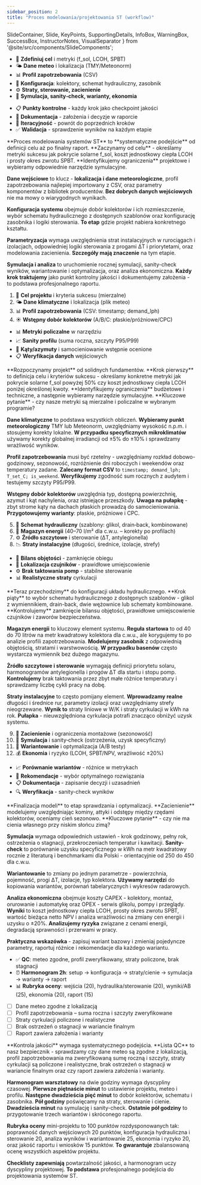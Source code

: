 ```yaml
---
sidebar_position: 2
title: "Proces modelowania/projektowania ST (workflow)"
---
```


  SlideContainer, 
  Slide, 
  KeyPoints, 
  SupportingDetails, 
  InfoBox,
  WarningBox,
  SuccessBox,
  InstructorNotes,
  VisualSeparator 
} from '@site/src/components/SlideComponents';

<SlideContainer>

<Slide title="🗺️ Mapa procesu – przegląd" type="info">

<KeyPoints title="🔄 Wejścia → Symulacja → Wyniki → Raport">

- 🎯 **Zdefiniuj cel** i metryki (f_sol, LCOH, SPBT)
- 🌤️ **Dane meteo** i lokalizacja (TMY/Meteonorm)
- 📊 **Profil zapotrzebowania** (CSV)
- 🔧 **Konfiguracja**: kolektory, schemat hydrauliczny, zasobnik
- ⚙️ **Straty, sterowanie, zacienienie**
- 🚀 **Symulacja, sanity‑check, warianty, ekonomia**

</KeyPoints>

<SupportingDetails title="💡 Kluczowe zasady">

- 📋 **Punkty kontrolne** - każdy krok jako checkpoint jakości
- 📝 **Dokumentacja** - założenia i decyzje w raporcie
- 🔄 **Iteracyjność** - powrót do poprzednich kroków
- ✅ **Walidacja** - sprawdzenie wyników na każdym etapie

</SupportingDetails>

<InstructorNotes>
**Proces modelowania systemów ST** to **systematyczne podejście** od definicji celu aż po finalny raport. **Zaczynamy od celu** - określamy metryki sukcesu jak pokrycie solarne f_sol, koszt jednostkowy ciepła LCOH i prosty okres zwrotu SPBT. **Identyfikujemy ograniczenia** projektowe i wybieramy odpowiednie narzędzie symulacyjne.

**Dane wejściowe** to klucz - **lokalizacja i dane meteorologiczne**, profil zapotrzebowania najlepiej importowany z CSV, oraz parametry komponentów z bibliotek producentów. **Bez dobrych danych wejściowych** nie ma mowy o wiarygodnych wynikach.

**Konfiguracja systemu** obejmuje dobór kolektorów i ich rozmieszczenie, wybór schematu hydraulicznego z dostępnych szablonów oraz konfigurację zasobnika i logiki sterowania. **To etap** gdzie projekt nabiera konkretnego kształtu.

**Parametryzacja** wymaga uwzględnienia strat instalacyjnych w rurociągach i izolacjach, odpowiedniej logiki sterowania z progami ΔT i priorytetami, oraz modelowania zacienienia. **Szczegóły mają znaczenie** na tym etapie.

**Symulacja i analiza** to uruchomienie rocznej symulacji, sanity-check wyników, wariantowanie i optymalizacja, oraz analiza ekonomiczna. **Każdy krok traktujemy** jako punkt kontrolny jakości i dokumentujemy założenia - to podstawa profesjonalnego raportu.
</InstructorNotes>

</Slide>

<VisualSeparator type="energy" />

<Slide title="🧩 Kroki 1–4: Cel, meteo, profil, kolektory" type="tip">

<KeyPoints title="🚀 Start projektu">

1. 🎯 **Cel projektu** i kryteria sukcesu (mierzalne)
2. 🌤️ **Dane klimatyczne** i lokalizacja (plik meteo)
3. 📊 **Profil zapotrzebowania** (CSV: timestamp; demand_lph)
4. ☀️ **Wstępny dobór kolektorów** (A/B/C: płaskie/próżniowe/CPC)

</KeyPoints>

<SupportingDetails title="🔍 Kontrola jakości">

- 📊 **Metryki policzalne** w narzędziu
- 📈 **Sanity profilu** (suma roczna, szczyty P95/P99)
- 🧭 **Kąty/azymuty** i samocieniowanie wstępnie ocenione
- 📋 **Weryfikacja danych** wejściowych

</SupportingDetails>

<InstructorNotes>
**Rozpoczynamy projekt** od solidnych fundamentów. **Krok pierwszy** to definicja celu i kryteriów sukcesu - określamy konkretne metryki jak pokrycie solarne f_sol powyżej 50% czy koszt jednostkowy ciepła LCOH poniżej określonej kwoty. **Identyfikujemy ograniczenia** budżetowe i techniczne, a następnie wybieramy narzędzie symulacyjne. **Kluczowe pytanie** - czy nasze metryki są mierzalne i policzalne w wybranym programie?

**Dane klimatyczne** to podstawa wszystkich obliczeń. **Wybieramy punkt meteorologiczny** TMY lub Meteonorm, uwzględniamy wysokość n.p.m. i stosujemy korekty lokalne. **W przypadku specyficznych mikroklimatów** używamy korekty globalnej irradiancji od ±5% do ±10% i sprawdzamy wrażliwość wyników.

**Profil zapotrzebowania** musi być rzetelny - uwzględniamy rozkład dobowo-godzinowy, sezonowość, rozróżnienie dni roboczych i weekendów oraz temperatury zadane. **Zalecany format CSV** to `timestamp; demand_lph; T_set_C; is_weekend`. **Weryfikujemy** zgodność sum rocznych z audytem i testujemy szczyty P95/P99.

**Wstępny dobór kolektorów** uwzględnia typ, dostępną powierzchnię, azymut i kąt nachylenia, oraz istniejące przeszkody. **Uwaga na pułapkę** - zbyt strome kąty na dachach płaskich prowadzą do samocieniowania. **Przygotowujemy warianty**: płaskie, próżniowe i CPC.
</InstructorNotes>

</Slide>

<VisualSeparator type="technical" />

<Slide title="🛠️ Kroki 5–8: Schemat, magazyn, źródło, straty" type="info">

<KeyPoints title="🔧 Konfiguracja układu">

5. 🔄 **Schemat hydrauliczny** (szablony: glikol, drain‑back, kombinowane)
6. 🏺 **Magazyn energii** (40–70 l/m² dla c.w.u. – korekty po profilach)
7. ⚙️ **Źródło szczytowe** i sterowanie (ΔT, antylegionella)
8. 📉 **Straty instalacyjne** (długości, średnice, izolacje, strefy)

</KeyPoints>

<SupportingDetails title="✅ Kontrola jakości">

- 🔄 **Bilans objętości** - zamknięcie obiegu
- 📍 **Lokalizacja czujników** - prawidłowe umiejscowienie
- ⚙️ **Brak taktowania pomp** - stabilne sterowanie
- 📊 **Realistyczne straty** cyrkulacji

</SupportingDetails>

<InstructorNotes>
**Teraz przechodzimy** do konfiguracji układu hydraulicznego. **Krok piąty** to wybór schematu hydraulicznego z dostępnych szablonów - glikol z wymiennikiem, drain-back, dwie wężownice lub schematy kombinowane. **Kontrolujemy** zamknięcie bilansu objętości, prawidłowe umiejscowienie czujników i zaworów bezpieczeństwa.

**Magazyn energii** to kluczowy element systemu. **Reguła startowa** to od 40 do 70 litrów na metr kwadratowy kolektora dla c.w.u., ale korygujemy to po analizie profili zapotrzebowania. **Modelujemy zasobnik** z odpowiednią objętością, stratami i warstwowością. **W przypadku basenów** często wystarcza wymiennik bez dużego magazynu.

**Żródło szczytowe i sterowanie** wymagają definicji priorytetu solaru, harmonogramów antylegionella i progów ΔT dla startu i stopu pomp. **Kontrolujemy** brak taktowania przez zbyt małe różnice temperatury i sprawdzamy liczbę cykli pracy na dobę.

**Straty instalacyjne** to często pomijany element. **Wprowadzamy realne** długości i średnice rur, parametry izolacji oraz uwzględniamy strefy nieogrzewane. **Wynik to** straty liniowe w W/K i straty cyrkulacji w kWh na rok. **Pułapka** - nieuwzględniona cyrkulacja potrafi znacząco obniżyć uzysk systemu.
</InstructorNotes>

</Slide>

<VisualSeparator type="data" />

<Slide title="🌤️ Kroki 9–12: Zacienienie, symulacja, warianty, ekonomia" type="info">

<KeyPoints title="🚀 Finalizacja modeli">

9. 🌳 **Zacienienie** i ograniczenia montażowe (sezonowość)
10. 🧪 **Symulacja** i sanity‑check (ostrzeżenia, uzysk specyficzny)
11. 🔄 **Wariantowanie** i optymalizacja (A/B testy)
12. 💰 **Ekonomia** i ryzyko (LCOH, SPBT/NPV, wrażliwość ±20%)

</KeyPoints>

<SupportingDetails title="📊 Analiza wyników">

- 📈 **Porównanie wariantów** - różnice w metrykach
- 🎯 **Rekomendacje** - wybór optymalnego rozwiązania
- 📋 **Dokumentacja** - zapisanie decyzji i uzasadnień
- 🔍 **Weryfikacja** - sanity-check wyników

</SupportingDetails>

<InstructorNotes>
**Finalizacja modeli** to etap sprawdzania i optymalizacji. **Zacienienie** modelujemy uwzględniając kominy, attyki i odstępy między rzędami kolektorów, oceniamy cień sezonowo. **Kluczowe pytanie** - czy nie ma cienia własnego przy niskim słońcu zimą?

**Symulacja** wymaga odpowiednich ustawień - krok godzinowy, pełny rok, ostrzeżenia o stagnacji, przekroczeniach temperatur i kawitacji. **Sanity-check** to porównanie uzysku specyficznego w kWh na metr kwadratowy rocznie z literaturą i benchmarkami dla Polski - orientacyjnie od 250 do 450 dla c.w.u.

**Wariantowanie** to zmiany po jednym parametrze - powierzchnia, pojemność, progi ΔT, izolacje, typ kolektora. **Używamy narzędzi** do kopiowania wariantów, porównań tabelarycznych i wykresów radarowych.

**Analiza ekonomiczna** obejmuje koszty CAPEX - kolektory, montaż, orurowanie i automatykę oraz OPEX - serwis glikolu, pompy i przeglądy. **Wyniki** to koszt jednostkowy ciepła LCOH, prosty okres zwrotu SPBT, wartość bieżąca netto NPV i analiza wrażliwości na zmiany cen energii i uzysku o ±20%. **Analizujemy ryzyka** związane z cenami energii, degradacją sprawności i przerwami w pracy.

**Praktyczna wskazówka** - zapisuj wariant bazowy i zmieniaj pojedyncze parametry, raportuj różnice i rekomendacje dla każdego wariantu.
</InstructorNotes>

</Slide>

<VisualSeparator type="success" />

<Slide title="✅ QC checklist i harmonogram warsztatowy" type="success">

<KeyPoints title="🎯 Kontrola jakości i organizacja">

- ✅ **QC**: meteo zgodne, profil zweryfikowany, straty policzone, brak stagnacji
- ⏰ **Harmonogram 2h**: setup → konfiguracja → straty/cienie → symulacja → warianty → raport
- 📊 **Rubryka oceny**: wejścia (20), hydraulika/sterowanie (20), wyniki/AB (25), ekonomia (20), raport (15)

</KeyPoints>

<SuccessBox title="📋 Checklista QC">

- [ ] Dane meteo zgodne z lokalizacją
- [ ] Profil zapotrzebowania – suma roczna i szczyty zweryfikowane
- [ ] Straty cyrkulacji policzone i realistyczne
- [ ] Brak ostrzeżeń o stagnacji w wariancie finalnym
- [ ] Raport zawiera założenia i warianty

</SuccessBox>

<InstructorNotes>
**Kontrola jakości** wymaga systematycznego podejścia. **Lista QC** to nasz bezpiecznik - sprawdzamy czy dane meteo są zgodne z lokalizacją, profil zapotrzebowania ma zweryfikowaną sumę roczną i szczyty, straty cyrkulacji są policzone i realistyczne, brak ostrzeżeń o stagnacji w wariancie finalnym oraz czy raport zawiera założenia i warianty.

**Harmonogram warsztatowy** na dwie godziny wymaga dyscypliny czasowej. **Pierwsze piętnaście minut** to ustawienie projektu, meteo i profilu. **Następne dwadzieścia pięć minut** to dobór kolektorów, schematu i zasobnika. **Pół godziny** poświęcamy na straty, sterowanie i cienie. **Dwadzieścia minut** na symulację i sanity-check. **Ostatnie pół godziny** to przygotowanie trzech wariantów i skróconego raportu.

**Rubryka oceny** mini-projektu to 100 punktów rozdysponowanych tak: poprawność danych wejściowych 20 punktów, konfiguracja hydrauliczna i sterowanie 20, analiza wyników i wariantowanie 25, ekonomia i ryzyko 20, oraz jakość raportu i wniosków 15 punktów. **To gwarantuje** zbalansowaną ocenę wszystkich aspektów projektu.

**Checklisty zapewniają** powtarzalność jakości, a harmonogram uczy dyscypliny projektowej. **To podstawa** profesjonalnego podejścia do projektowania systemów ST.
</InstructorNotes>

</Slide>

</SlideContainer>

